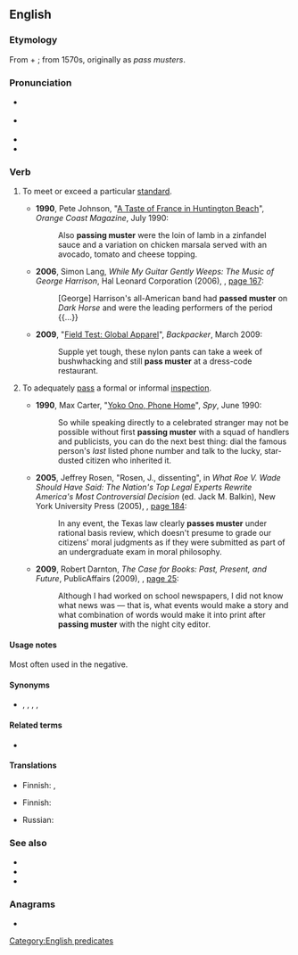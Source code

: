 ==English==
{{was wotd|2012|December|9|2014|December|9}}

===Etymology===
From {{m|en|pass||to undergo successfully}} + {{m|en|muster||military assemblage or review}}; from 1570s, originally as ''pass musters''.

===Pronunciation===
* {{a|UK}} {{IPA|en|/ˌpɑːs ˈmʌst.ə/}}
* {{a|US}} {{IPA|en|/ˌpæs ˈmʌs.tɚ/}}
* {{audio|en|En-us-pass muster.ogg|Audio (US)}}
* {{audio|en|en-au-pass muster.ogg|Audio (AU)}}

===Verb===
{{en-verb|*}}

# {{lb|en|idiomatic}} To meet or exceed a particular [[standard]].
#: {{ux|en|To get a raise, an employee must '''pass muster''' with the boss.}}
#* '''1990''', Pete Johnson, "[http://books.google.com/books?id=H2EEAAAAMBAJ&pg=PA230 A Taste of France in Huntington Beach]", ''Orange Coast Magazine'', July 1990:
#*: Also '''passing muster''' were the loin of lamb in a zinfandel sauce and a variation on chicken marsala served with an avocado, tomato and cheese topping.
#* '''2006''', Simon Lang, ''While My Guitar Gently Weeps: The Music of George Harrison'', Hal Leonard Corporation (2006), {{ISBN|1423406095}}, [http://books.google.com/books?id=NRoFPFvI1joC&pg=PA167 page 167]:
#*: [George] Harrison's all-American band had '''passed muster''' on ''Dark Horse'' and were the leading performers of the period {{…}}
#* '''2009''', "[http://books.google.com/books?id=bGl2Wt1GG5IC&pg=PA89&dq=%22pass+muster%22 Field Test: Global Apparel]", ''Backpacker'', March 2009:
#*: Supple yet tough, these nylon pants can take a week of bushwhacking and still '''pass muster''' at a dress-code restaurant.
# {{lb|en|idiomatic}} To adequately [[pass]] a formal or informal [[inspection]].
#* '''1990''', Max Carter, "[http://books.google.com/books?id=pCfQINJRXRgC&pg=PA46 Yoko Ono, Phone Home]", ''Spy'', June 1990:
#*: So while speaking directly to a celebrated stranger may not be possible without first '''passing muster''' with a squad of handlers and publicists, you can do the next best thing: dial the famous person's ''last'' listed phone number and talk to the lucky, star-dusted citizen who inherited it.
#* '''2005''', Jeffrey Rosen, "Rosen, J., dissenting", in ''What Roe V. Wade Should Have Said: The Nation's Top Legal Experts Rewrite America's Most Controversial Decision'' (ed. Jack M. Balkin), New York University Press (2005), {{ISBN|0814799183}}, [http://books.google.com/books?id=Us-277i9ZJYC&pg=PA184&dq=%22passes+muster%22 page 184]:
#*: In any event, the Texas law clearly '''passes muster''' under rational basis review, which doesn't presume to grade our citizens' moral judgments as if they were submitted as part of an undergraduate exam in moral philosophy.
#* '''2009''', Robert Darnton, ''The Case for Books: Past, Present, and Future'', PublicAffairs (2009), {{ISBN|9781586488260}}, [http://books.google.com/books?id=KplFSD-VP_QC&pg=PA25&dq=%22passing+muster%22 page 25]:
#*: Although I had worked on school newspapers, I did not know what news was — that is, what events would make a story and what combination of words would make it into print after '''passing muster''' with the night city editor.

====Usage notes====
Most often used in the negative.

====Synonyms====
* {{sense|to meet or exceed a standard}} {{l|en|cut the mustard}}, {{l|en|cut it}}, {{l|en|hack it}}, {{l|en|make the grade}}, {{l|en|measure up}}

====Related terms====
* {{l|en|muster}}

====Translations====
{{trans-top|to meet or exceed a particular standard}}
* Finnish: {{t|fi|mennä läpi}}, {{t|fi|[[läpäistä]] [[testi]]}}
{{trans-mid}}
{{trans-bottom}}

{{trans-top|to pass a formal or informal inspection}}
* Finnish: {{t+|fi|päästä läpi}}
{{trans-mid}}
* Russian: {{t+|ru|проходить|impf}}
{{trans-bottom}}

===See also===
* {{l|en|up to snuff}}
* {{l|en|up to par}}
* {{l|en|with flying colors}}

===Anagrams===
* {{anagrams|en|a=aemprssstu|supermasts}}

[[Category:English predicates]]